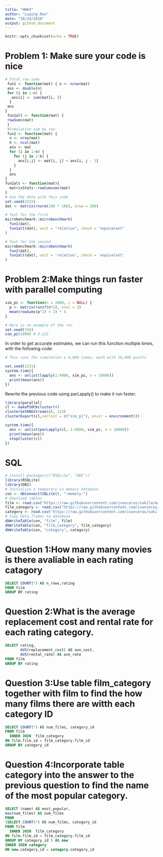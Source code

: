 ```yaml
---
title: "HW04"
author: "Luqing Ren"
date: "10/24/2020"
output: github_document
---
```


```r
knitr::opts_chunk$set(echo = TRUE)
```

# Problem 1: Make sure your code is nice
```r
# Total row sums
 fun1 <- function(mat) { n <- nrow(mat)
 ans <- double(n)
 for (i in 1:n) {
   ans[i] <- sum(mat[i, ]) 
  }
 ans 
}
 fun1alt <- function(mat) { 
 rowSums(mat)
 }
 #Cumulative sum by row
 fun2 <- function(mat) {
  n <- nrow(mat)
  k <- ncol(mat)
  ans <- mat
  for (i in 1:n) {
    for (j in 2:k) {
      ans[i,j] <- mat[i, j] + ans[i, j - 1]
    }
  }
  ans
}
fun2alt <- function(mat){
  matrixStats::rowCumsums(mat)
}
# Use the data with this code
set.seed(2315)
dat <- matrix(rnorm(200 * 100), nrow = 200)

# Test for the first
microbenchmark::microbenchmark(
  fun1(dat),
  fun1alt(dat), unit = "relative", check = "equivalent"
)

# Test for the second
microbenchmark::microbenchmark(
  fun2(dat),
  fun2alt(dat), unit = 'relative', check = 'equivalent'
)
```

# Problem 2:Make things run faster with parallel computing
```r
sim_pi <- function(n = 1000, i = NULL) {
  p <- matrix(runif(n*2), ncol = 2)
  mean(rowSums(p^2) < 1) * 4
}

# Here is an example of the run
set.seed(156)
sim_pi(1000) # 3.132
```

In order to get accurate estimates, we can run this function multiple times, with the following code:
```r
# This runs the simulation a 4,000 times, each with 10,000 points

set.seed(1231)
system.time({
  ans <- unlist(lapply(1:4000, sim_pi, n = 10000))
  print(mean(ans))
})
```

Rewrite the previous code using parLapply() to make it run faster.
```r

library(parallel)
cl <- makePSOCKcluster(4)
clusterSetRNGStream(cl, 123)
clusterExport(cl,varlist = c("sim_pi"), envir = environment())

system.time({
  ans <- unlist(parLapply(cl, 1:4000, sim_pi, n = 10000))
  print(mean(ans))
  stopCluster(cl)
})
```

# SQL
```r
# install.packages(c("RSQLite", "DBI"))
library(RSQLite)
library(DBI)
# Initialize a temporary in memory database
con <- dbConnect(SQLite(), ":memory:")
# Download tables
film <- read.csv("https://raw.githubusercontent.com/ivanceras/sakila/master/csv-sakila-db/film.csv")
film_category <- read.csv("https://raw.githubusercontent.com/ivanceras/sakila/master/csv-sakila-db/film_category.csv")
category <- read.csv("https://raw.githubusercontent.com/ivanceras/sakila/master/csv-sakila-db/category.csv")
# Copy data.frames to database
dbWriteTable(con, "film", film)
dbWriteTable(con, "film_category", film_category)
dbWriteTable(con, "category", category)

```

# Question 1:How many many movies is there avaliable in each rating catagory
```sql
SELECT COUNT(*) AS n_rows,rating
FROM film
GROUP BY rating
```

# Question 2:What is the average replacement cost and rental rate for each rating category.
```sql
SELECT rating,
       AVG(replacement_cost) AS ave_cost,
       AVG(rental_rate) AS ave_rate
FROM film
GROUP BY rating

```

# Question 3:Use table film_category together with film to find the how many films there are witth each category ID
```sql
SELECT COUNT(*) AS num_films, category_id
FROM film
  INNER JOIN  film_category
ON film.film_id = film_category.film_id
GROUP BY category_id
```

# Question 4:Incorporate table category into the answer to the previous question to find the name of the most popular category.
```sql
SELECT (name) AS most_popular,
max(num_films) AS num_films
FROM
(SELECT COUNT(*) AS num_films, category_id
FROM film
  INNER JOIN  film_category
ON film.film_id = film_category.film_id
GROUP BY category_id ) AS new
INNER JOIN category
ON new.category_id = category.category_id
```









